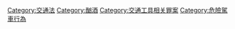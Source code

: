 [[Category:交通法|Category:交通法]]
[[Category:酗酒|Category:酗酒]]
[[Category:交通工具相关罪案|Category:交通工具相关罪案]]
[[Category:危險駕車行為|Category:危險駕車行為]]